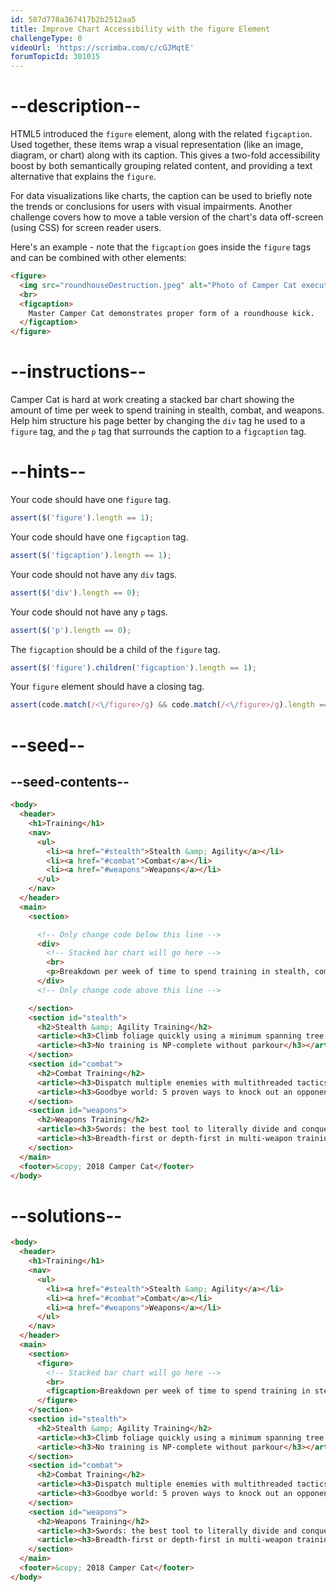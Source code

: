 ```yaml
---
id: 587d778a367417b2b2512aa5
title: Improve Chart Accessibility with the figure Element
challengeType: 0
videoUrl: 'https://scrimba.com/c/cGJMqtE'
forumTopicId: 301015
---
```


# --description--

HTML5 introduced the `figure` element, along with the related `figcaption`. Used together, these items wrap a visual representation (like an image, diagram, or chart) along with its caption. This gives a two-fold accessibility boost by both semantically grouping related content, and providing a text alternative that explains the `figure`.

For data visualizations like charts, the caption can be used to briefly note the trends or conclusions for users with visual impairments. Another challenge covers how to move a table version of the chart's data off-screen (using CSS) for screen reader users.

Here's an example - note that the `figcaption` goes inside the `figure` tags and can be combined with other elements:

```html
<figure>
  <img src="roundhouseDestruction.jpeg" alt="Photo of Camper Cat executing a roundhouse kick">
  <br>
  <figcaption>
    Master Camper Cat demonstrates proper form of a roundhouse kick.
  </figcaption>
</figure>
```

# --instructions--

Camper Cat is hard at work creating a stacked bar chart showing the amount of time per week to spend training in stealth, combat, and weapons. Help him structure his page better by changing the `div` tag he used to a `figure` tag, and the `p` tag that surrounds the caption to a `figcaption` tag.

# --hints--

Your code should have one `figure` tag.

```js
assert($('figure').length == 1);
```

Your code should have one `figcaption` tag.

```js
assert($('figcaption').length == 1);
```

Your code should not have any `div` tags.

```js
assert($('div').length == 0);
```

Your code should not have any `p` tags.

```js
assert($('p').length == 0);
```

The `figcaption` should be a child of the `figure` tag.

```js
assert($('figure').children('figcaption').length == 1);
```

Your `figure` element should have a closing tag.

```js
assert(code.match(/<\/figure>/g) && code.match(/<\/figure>/g).length === code.match(/<figure>/g).length);
```

# --seed--

## --seed-contents--

```html
<body>
  <header>
    <h1>Training</h1>
    <nav>
      <ul>
        <li><a href="#stealth">Stealth &amp; Agility</a></li>
        <li><a href="#combat">Combat</a></li>
        <li><a href="#weapons">Weapons</a></li>
      </ul>
    </nav>
  </header>
  <main>
    <section>

      <!-- Only change code below this line -->
      <div>
        <!-- Stacked bar chart will go here -->
        <br>
        <p>Breakdown per week of time to spend training in stealth, combat, and weapons.</p>
      </div>
      <!-- Only change code above this line -->

    </section>
    <section id="stealth">
      <h2>Stealth &amp; Agility Training</h2>
      <article><h3>Climb foliage quickly using a minimum spanning tree approach</h3></article>
      <article><h3>No training is NP-complete without parkour</h3></article>
    </section>
    <section id="combat">
      <h2>Combat Training</h2>
      <article><h3>Dispatch multiple enemies with multithreaded tactics</h3></article>
      <article><h3>Goodbye world: 5 proven ways to knock out an opponent</h3></article>
    </section>
    <section id="weapons">
      <h2>Weapons Training</h2>
      <article><h3>Swords: the best tool to literally divide and conquer</h3></article>
      <article><h3>Breadth-first or depth-first in multi-weapon training?</h3></article>
    </section>
  </main>
  <footer>&copy; 2018 Camper Cat</footer>
</body>
```

# --solutions--

```html
<body>
  <header>
    <h1>Training</h1>
    <nav>
      <ul>
        <li><a href="#stealth">Stealth &amp; Agility</a></li>
        <li><a href="#combat">Combat</a></li>
        <li><a href="#weapons">Weapons</a></li>
      </ul>
    </nav>
  </header>
  <main>
    <section>
      <figure>
        <!-- Stacked bar chart will go here -->
        <br>
        <figcaption>Breakdown per week of time to spend training in stealth, combat, and weapons.</figcaption>
      </figure>
    </section>
    <section id="stealth">
      <h2>Stealth &amp; Agility Training</h2>
      <article><h3>Climb foliage quickly using a minimum spanning tree approach</h3></article>
      <article><h3>No training is NP-complete without parkour</h3></article>
    </section>
    <section id="combat">
      <h2>Combat Training</h2>
      <article><h3>Dispatch multiple enemies with multithreaded tactics</h3></article>
      <article><h3>Goodbye world: 5 proven ways to knock out an opponent</h3></article>
    </section>
    <section id="weapons">
      <h2>Weapons Training</h2>
      <article><h3>Swords: the best tool to literally divide and conquer</h3></article>
      <article><h3>Breadth-first or depth-first in multi-weapon training?</h3></article>
    </section>
  </main>
  <footer>&copy; 2018 Camper Cat</footer>
</body>
```
